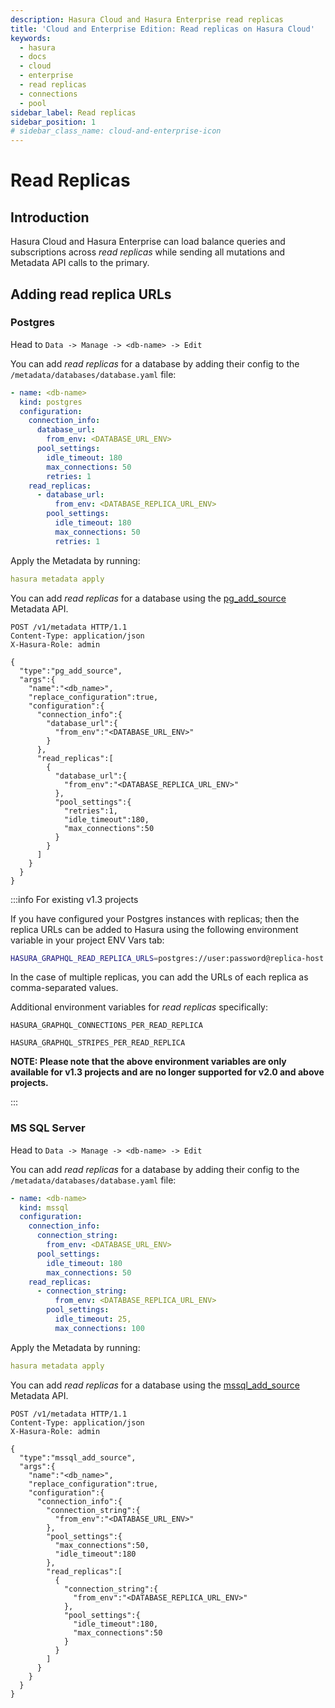 ```yaml
---
description: Hasura Cloud and Hasura Enterprise read replicas
title: 'Cloud and Enterprise Edition: Read replicas on Hasura Cloud'
keywords:
  - hasura
  - docs
  - cloud
  - enterprise
  - read replicas
  - connections
  - pool
sidebar_label: Read replicas
sidebar_position: 1
# sidebar_class_name: cloud-and-enterprise-icon
---
```



# Read Replicas

<ProductBadge standard pro ee self />

## Introduction

Hasura Cloud and Hasura Enterprise can load balance queries and subscriptions across _read replicas_ while sending all
mutations and Metadata API calls to the primary.

## Adding read replica URLs

### Postgres

<Tabs groupId="user-preference" className="api-tabs">
<TabItem value="console" label="Console">

Head to `Data -> Manage -> <db-name> -> Edit`

<Thumbnail
  src="/img/databases/read-replicas/connect-db-with-replica.png"
  alt="Connect database with read replica"
  width="1000px"
/>

</TabItem>
<TabItem value="cli" label="CLI">

You can add _read replicas_ for a database by adding their config to the `/metadata/databases/database.yaml` file:

```yaml {11-17}
- name: <db-name>
  kind: postgres
  configuration:
    connection_info:
      database_url:
        from_env: <DATABASE_URL_ENV>
      pool_settings:
        idle_timeout: 180
        max_connections: 50
        retries: 1
    read_replicas:
      - database_url:
          from_env: <DATABASE_REPLICA_URL_ENV>
        pool_settings:
          idle_timeout: 180
          max_connections: 50
          retries: 1
```

Apply the Metadata by running:

```yaml
hasura metadata apply
```

</TabItem>
<TabItem value="api" label="API">

You can add _read replicas_ for a database using the
[pg_add_source](/api-reference/metadata-api/source.mdx#metadata-pg-add-source) Metadata API.

```http {16-27}
POST /v1/metadata HTTP/1.1
Content-Type: application/json
X-Hasura-Role: admin

{
  "type":"pg_add_source",
  "args":{
    "name":"<db_name>",
    "replace_configuration":true,
    "configuration":{
      "connection_info":{
        "database_url":{
          "from_env":"<DATABASE_URL_ENV>"
        }
      },
      "read_replicas":[
        {
          "database_url":{
            "from_env":"<DATABASE_REPLICA_URL_ENV>"
          },
          "pool_settings":{
            "retries":1,
            "idle_timeout":180,
            "max_connections":50
          }
        }
      ]
    }
  }
}
```

</TabItem>
</Tabs>

:::info For existing v1.3 projects

If you have configured your Postgres instances with replicas; then the replica URLs can be added to Hasura using the
following environment variable in your project ENV Vars tab:

```bash
HASURA_GRAPHQL_READ_REPLICA_URLS=postgres://user:password@replica-host:5432/db
```

In the case of multiple replicas, you can add the URLs of each replica as comma-separated values.

Additional environment variables for _read replicas_ specifically:

`HASURA_GRAPHQL_CONNECTIONS_PER_READ_REPLICA`

`HASURA_GRAPHQL_STRIPES_PER_READ_REPLICA`

**NOTE: Please note that the above environment variables are only available for v1.3 projects and are no longer
supported for v2.0 and above projects.**

:::

### MS SQL Server

<Tabs groupId="user-preference" className="api-tabs">
  <TabItem value="console" label="Console">

Head to `Data -> Manage -> <db-name> -> Edit`

<Thumbnail
  src="/img/databases/read-replicas/connect-db-with-replica-mssql.png"
  alt="Connect database with read replica"
  width="1000px"
/>

</TabItem>

<TabItem value="cli" label="CLI">

You can add _read replicas_ for a database by adding their config to the `/metadata/databases/database.yaml` file:

```yaml {10-15}
- name: <db-name>
  kind: mssql
  configuration:
    connection_info:
      connection_string:
        from_env: <DATABASE_URL_ENV>
      pool_settings:
        idle_timeout: 180
        max_connections: 50
    read_replicas:
      - connection_string:
          from_env: <DATABASE_REPLICA_URL_ENV>
        pool_settings:
          idle_timeout: 25,
          max_connections: 100
```

Apply the Metadata by running:

```yaml
hasura metadata apply
```

</TabItem>
<TabItem value="api" label="API">

You can add _read replicas_ for a database using the
[mssql_add_source](/api-reference/metadata-api/source.mdx#mssql-add-source) Metadata API.

```http {19-29}
POST /v1/metadata HTTP/1.1
Content-Type: application/json
X-Hasura-Role: admin

{
  "type":"mssql_add_source",
  "args":{
    "name":"<db_name>",
    "replace_configuration":true,
    "configuration":{
      "connection_info":{
        "connection_string":{
          "from_env":"<DATABASE_URL_ENV>"
        },
        "pool_settings":{
          "max_connections":50,
          "idle_timeout":180
        },
        "read_replicas":[
          {
            "connection_string":{
              "from_env":"<DATABASE_REPLICA_URL_ENV>"
            },
            "pool_settings":{
              "idle_timeout":180,
              "max_connections":50
            }
          }
        ]
      }
    }
  }
}

```

</TabItem>
</Tabs>
